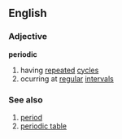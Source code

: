 ==English==

===Adjective===
'''periodic'''
#having [[repeat]]ed [[cycle]]s 
#ocurring at [[regular]] [[interval]]s

===See also===
#[[period]]
#[[periodic table]]